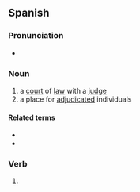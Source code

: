 ==Spanish==

===Pronunciation===
* {{es-IPA}}

===Noun===
{{es-noun|m}}

# a [[court]] of [[law]] with a [[judge]]
# a place for [[adjudicated]] individuals

====Related terms====
* {{l|es|juez}}
* {{l|es|juzgar}}

===Verb===
{{es-past participle|juzgad}}

# {{es-verb form of|ending=ar|mood=participle|juzgar}}